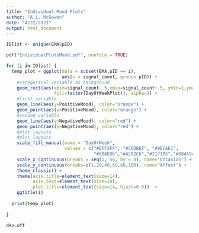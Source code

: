 ```yaml
---
title: "Individual Mood Plots"
author: "A.L. McGowan"
date: "4/22/2021"
output: html_document
---
```


```r
IDlist <- unique(EMA$pID)

pdf("IndividualPlotsMood.pdf", onefile = TRUE)

for (i in IDlist) {
  temp_plot = ggplot(data = subset(EMA,pID == i),
                     aes(x = signal_count, group= pID)) +
    #categorical variable as background
    geom_rect(aes(xmin=signal_count-.5,xmax=signal_count+.5, ymin=1,ymax=100,
                  fill=factor(DayOfWeekPlot)), alpha=1) +
    #first variable
    geom_line(aes(y=PositiveMood), color="orange") +
    geom_point(aes(y=PositiveMood), color="orange") +
    #second variable
    geom_line(aes(y=NegativeMood), color="red") +
    geom_point(aes(y=NegativeMood), color="red") +
    #plot layouts
    #plot layouts
    scale_fill_manual(name = "DayOfWeek",
                      values = c("#EFF3FF", "#C6DBEF", "#9ECAE1",
                                 "#6BAED6","#4292C6","#2171B5","#084594")) +
    scale_x_continuous(breaks = seq(1, 56, by = 8), name="Occasion") +  
    scale_y_continuous(breaks=c(1,20,40,60,80,100), name="Affect") +  
    theme_classic() +
    theme(axis.title=element_text(size=14),
          axis.text=element_text(size=14),
          plot.title=element_text(size=14, hjust=0.5))  +
    ggtitle(i)
  
  print(temp_plot)
  
}

dev.off
```


